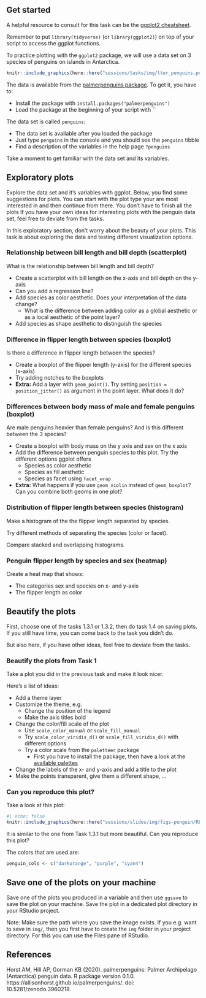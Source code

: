 ## Get started

A helpful resource to consult for this task can be the [ggplot2 cheatsheet](https://raw.githubusercontent.com/rstudio/cheatsheets/master/data-visualization-2.1.pdf).

Remember to put `library(tidyverse)` (or `library(ggplot2)`) on top of your script to access the ggplot functions.

To practice plotting with the `ggplot2` package, we will use a data set on 3 species of penguins on islands in Antarctica.

```r
knitr::include_graphics(here::here("sessions/tasks/img/lter_penguins.png"))
```

The data is available from the [palmerpenguins package](https://allisonhorst.github.io/palmerpenguins/). To get it, you have to:

- Install the package with `install.packages("palmerpenguins")`
- Load the package at the beginning of your script with ``

The data set is called `penguins`:

- The data set is available after you loaded the package
- Just type `penguins` in the console and you should see the `penguins` tibble
- Find a description of the variables in the help page `?penguins`

Take a moment to get familiar with the data set and its variables.

## Exploratory plots

Explore the data set and it's variables with ggplot. 
Below, you find some suggestions for plots. 
You can start with the plot type your are most interested in and then continue from there.
You don't have to finish all the plots
If you have your own ideas for interesting plots with the penguin data set, 
feel free to deviate from the tasks. 

In this exploratory section, don't worry about the beauty of your plots. 
This task is about exploring the data and testing different visualization options. 

### Relationship between bill length and bill depth (scatterplot)

What is the relationship between bill length and bill depth?

- Create a scatterplot with bill length on the x-axis and bill depth on the y-axis
- Can you add a regression line?
- Add species as color aesthetic. Does your interpretation of the data change?
  - What is the difference between adding color as a global aesthetic or as a local aesthetic of the point layer?
- Add species as shape aesthetic to distinguish the species
    
### Difference in flipper length between species (boxplot)

Is there a difference in flipper length between the species?

- Create a boxplot of the flipper length (y-axis) for the different species (x-axis)
- Try adding notches to the boxplots
- **Extra:** Add a layer with `geom_point()`. 
Try setting `position = position_jitter()` as argument in the point layer. What does it do?

### Differences between body mass of male and female penguins (boxplot)

Are male penguins heavier than female penguins? And is this different between the 3 species?

- Create a boxplot with body mass on the y axis and sex on the x axis
- Add the difference between penguin species to this plot. Try the different options ggplot offers
  - Species as color aesthetic
  - Species as fill aesthetic
  - Species as facet using `facet_wrap`
- **Extra:** What happens if you use `geom_violin` instead of `geom_boxplot`? Can you combine both geoms in one plot?

### Distribution of flipper length between species (histogram)

Make a histogram of the the flipper length separated by species.

Try different methods of separating the species (color or facet).

Compare stacked and overlapping histograms.

### Penguin flipper length by species and sex (heatmap)

Create a heat map that shows:

- The categories sex and species on x- and y-axis
- The flipper length as color

## Beautify the plots

First, choose one of the tasks 1.3.1 or 1.3.2, then do task 1.4 on saving plots. If you still have time, you can come back to the task you didn’t do.

But also here, if you have other ideas, feel free to deviate from the tasks.

### Beautify the plots from Task 1

Take a plot you did in the previous task and make it look nicer.

Here's a list of ideas:

- Add a theme layer
- Customize the theme, e.g.
  - Change the position of the legend
  - Make the axis titles bold
- Change the color/fill scale of the plot
  - Use `scale_color_manual` or `scale_fill_manual`
  - Try `scale_color_viridis_d()` or `scale_fill_viridis_d()` with different options
  - Try a color scale from the `paletteer` package
    - First you have to install the package, then have a look at the [available palettes](https://r-charts.com/color-palettes)
- Change the labels of the x- and y-axis and add a title to the plot
- Make the points transparent, give them a different shape, ...

### Can you reproduce this plot?

Take a look at this plot:

```r
#| echo: false
knitr::include_graphics(here::here("sessions/slides/img/figs-penguin/README-flipper-bill-1.png"))
```

It is similar to the one from Task 1.3.1 but more beautiful.
Can you reproduce this plot?

The colors that are used are:

```r
penguin_cols <- c("darkorange", "purple", "cyan4")
```

## Save one of the plots on your machine

Save one of the plots you produced in a variable and then use `ggsave` to save the plot on your machine.
Save the plot in a dedicated plot directory in your RStudio project. 

Note: Make sure the path where you save the image exists. If you e.g. want to save in
`img/`, then you first have to create the `img` folder in your project directory.
For this you can use the Files pane of RStudio.

## References

Horst AM, Hill AP, Gorman KB (2020). palmerpenguins: Palmer Archipelago (Antarctica) penguin data. R package version 0.1.0.
https://allisonhorst.github.io/palmerpenguins/. doi: 10.5281/zenodo.3960218.
